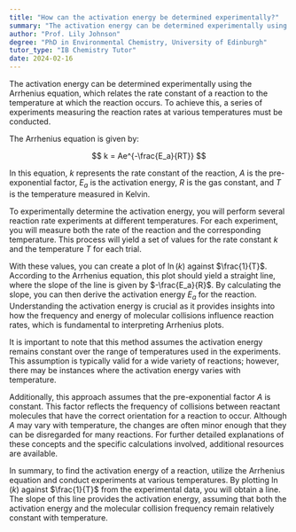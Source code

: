 ```yaml
---
title: "How can the activation energy be determined experimentally?"
summary: "The activation energy can be determined experimentally using the Arrhenius equation and conducting reaction rate experiments at different temperatures."
author: "Prof. Lily Johnson"
degree: "PhD in Environmental Chemistry, University of Edinburgh"
tutor_type: "IB Chemistry Tutor"
date: 2024-02-16
---
```


The activation energy can be determined experimentally using the Arrhenius equation, which relates the rate constant of a reaction to the temperature at which the reaction occurs. To achieve this, a series of experiments measuring the reaction rates at various temperatures must be conducted.

The Arrhenius equation is given by:

$$
k = Ae^{-\frac{E_a}{RT}}
$$

In this equation, $k$ represents the rate constant of the reaction, $A$ is the pre-exponential factor, $E_a$ is the activation energy, $R$ is the gas constant, and $T$ is the temperature measured in Kelvin.

To experimentally determine the activation energy, you will perform several reaction rate experiments at different temperatures. For each experiment, you will measure both the rate of the reaction and the corresponding temperature. This process will yield a set of values for the rate constant $k$ and the temperature $T$ for each trial.

With these values, you can create a plot of $\ln(k)$ against $\frac{1}{T}$. According to the Arrhenius equation, this plot should yield a straight line, where the slope of the line is given by $-\frac{E_a}{R}$. By calculating the slope, you can then derive the activation energy $E_a$ for the reaction. Understanding the activation energy is crucial as it provides insights into how the frequency and energy of molecular collisions influence reaction rates, which is fundamental to interpreting Arrhenius plots.

It is important to note that this method assumes the activation energy remains constant over the range of temperatures used in the experiments. This assumption is typically valid for a wide variety of reactions; however, there may be instances where the activation energy varies with temperature.

Additionally, this approach assumes that the pre-exponential factor $A$ is constant. This factor reflects the frequency of collisions between reactant molecules that have the correct orientation for a reaction to occur. Although $A$ may vary with temperature, the changes are often minor enough that they can be disregarded for many reactions. For further detailed explanations of these concepts and the specific calculations involved, additional resources are available.

In summary, to find the activation energy of a reaction, utilize the Arrhenius equation and conduct experiments at various temperatures. By plotting $\ln(k)$ against $\frac{1}{T}$ from the experimental data, you will obtain a line. The slope of this line provides the activation energy, assuming that both the activation energy and the molecular collision frequency remain relatively constant with temperature.
    